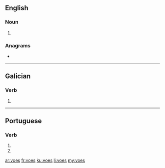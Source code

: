 ==English==

===Noun===
{{head|en|noun plural form}}

# {{plural of|voe|lang=en}}

===Anagrams===
* {{l|en|VEOS}}

----

==Galician==

===Verb===
{{gl-verb-form}}

# {{inflection of|voar|lang=gl||2|s|pres|subj}}

----

==Portuguese==

===Verb===
{{pt-verb-form}}

# {{pt-verb form of|voar|ar|subjunctive|present|singular|second}}
# {{pt-verb form of|voar|ar|imperative|negative|singular|second}}

[[ar:voes]]
[[fr:voes]]
[[ku:voes]]
[[li:voes]]
[[my:voes]]